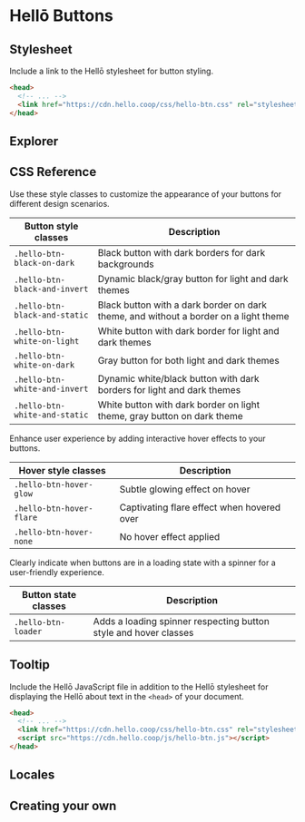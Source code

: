 # Hellō Buttons

## Stylesheet

Include a link to the Hellō stylesheet for button styling.

```html {3}
<head>
  <!-- ... -->
  <link href="https://cdn.hello.coop/css/hello-btn.css" rel="stylesheet"/>
</head>
```

## Explorer

## CSS Reference

Use these style classes to customize the appearance of your buttons for different design scenarios.

| Button style classes           | Description                                             | 
| ------------------------------ | ------------------------------------------------------- | 
| `.hello-btn-black-on-dark`<span className="w-64 block"/>    | Black button with dark borders for dark backgrounds                       | 
| `.hello-btn-black-and-invert`  | Dynamic black/gray button for light and dark themes     |
| `.hello-btn-black-and-static`  | Black button with a dark border on dark theme, and without a border on a light theme              |
| `.hello-btn-white-on-light`    | White button with dark border for light and dark themes |
| `.hello-btn-white-on-dark`     | Gray button for both light and dark themes              |
| `.hello-btn-white-and-invert`  | Dynamic white/black button with dark borders for light and dark themes |
| `.hello-btn-white-and-static`  | White button with dark border on light theme, gray button on dark theme  |

Enhance user experience by adding interactive hover effects to your buttons.

| Hover style classes     | Description                                    |
| ----------------------- | ---------------------------------------------- |
| `.hello-btn-hover-glow` | Subtle glowing effect on hover         |
| `.hello-btn-hover-flare`| Captivating flare effect when hovered over |
| `.hello-btn-hover-none` | No hover effect applied                        |

Clearly indicate when buttons are in a loading state with a spinner for a user-friendly experience.

| Button state classes    | Description                                    |
| ----------------------- | ---------------------------------------------- |
| `.hello-btn-loader`     | Adds a loading spinner respecting button style and hover classes         |

## Tooltip

Include the Hellō JavaScript file in addition to the Hellō stylesheet for displaying the Hellō about text in the `<head>` of your document. 

```html {4}
<head>
  <!-- ... -->
  <link href="https://cdn.hello.coop/css/hello-btn.css" rel="stylesheet"/>
  <script src="https://cdn.hello.coop/js/hello-btn.js"></script>
</head>
```

## Locales

## Creating your own